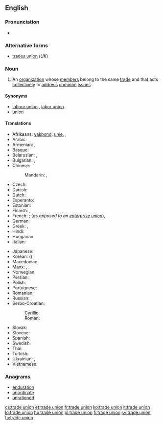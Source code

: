 ==English==

===Pronunciation===
* {{audio|En-uk-trade union.ogg|Audio (UK)}}

===Alternative forms===
* [[trades union]] (''UK'')

===Noun===
{{en-noun|sg=[[trade]] [[union]]}}

# An [[organization]] whose [[member]]s belong to the same [[trade]] and that acts [[collectively]] to [[address]] [[common]] [[issue]]s.

====Synonyms====
* [[labour union]] {{qualifier|Canada}}, [[labor union]] {{qualifier|North America}}
* [[union]]

====Translations====
{{trans-top|organization}}
* Afrikaans: [[vakbond]]; [[unie]], {{t|af|vakbond}}, {{t|af|unie}}
* Arabic: {{t|ar|اتحاد نقابة العمال|m|tr=ittiḥād naqābat al-ʿamāl|sc=Arab}}
* Armenian: {{t|hy|արհեստակցական միություն|tr=arhestakcʿakan miutʿyun|sc=Armn}}, {{t|hy|արհմիություն|tr=arhmiutʿyun|sc=Armn}}
* Basque: {{t|eu|sindikatu}}
* Belarusian: {{t|be|прафсаюз|m|tr=prafsajúz|sc=Cyrl}}, {{t|be|прафесійны саюз|m|tr=prafesíjny sajúz|sc=Cyrl}}
* Bulgarian: {{t|bg|професионален съюз|m|tr=professionálen sǎjúz|sc=Cyrl}}, {{t|bg|профсъюз|m|tr=profsǎjúz|sc=Cyrl}}
* Chinese:
*: Mandarin: {{t|cmn|工會|sc=Hans}}, {{t|cmn|工会|tr=gōnghuì|sc=Hans}}
* Czech: {{t-|cs|odbory|m|p}}
* Danish: {{t|da|fagforening}}
* Dutch: {{t+|nl|vakbond|m}}
* Esperanto: {{t-|eo|sindikato|xs=Esperanto}}
* Estonian: {{t|et|ametiühing}}
* Finnish: {{t|fi|ammattiyhdistys}} {{qualifier|local}}, {{t|fi|ammattiliitto}} {{qualifier|national}}
* French: {{t|fr|syndicat|m}}; (''as opposed to an [[enterprise union]]''), {{t|fr|syndicat de métier|m}}
* German: {{t+|de|Gewerkschaft|f}}
* Greek: {{t|el|συντεχνία|f|tr=syntechnía}}, {{t|el|συνδικάτο|n|tr=syndikáto}}
* Hindi: {{t|hi|श्रमिक संघ|tr=śramik saṅgh|sc=Deva}}
* Hungarian: {{t|hu|szakszervezet}}
* Italian: {{t+|it|sindacato|m}}
{{trans-mid}}
* Japanese: {{t|ja|労働組合|tr=ろうどうくみあい, rōdō kumiai|sc=Jpan}}
* Korean: {{t|ko|노동 조합|tr=nodong johap|sc=Kore}} ({{t|ko|勞動組合|sc=Kore}})
* Macedonian: {{t-|mk|синдикат|m|tr=sindikát}}
* Manx: {{t|gv|sheshaght cheirdee|f}}, {{t|gv|keird-chummyn|m}}, {{t|gv|keird-heshaght|f}}
* Norwegian: {{t-|no|fagforening|c}}
* Persian: {{t|fa|سندیکا|tr=sendikâ|sc=fa-Arab}}
* Polish: {{t|pl|związek zawodowy|m}}
* Portuguese: {{t+|pt|sindicato|m}}
* Romanian: {{t|ro|sindicat comercial}}
* Russian: {{t|ru|профсоюз|m|tr=profsojúz|sc=Cyrl}}, {{t|ru|профессиональный союз|m|tr=professionálʹnyj sojúz|sc=Cyrl}}
* Serbo-Croatian:
*: Cyrillic: {{t|sh|синдикат|m}}
*: Roman: {{t|sh|sindikat|m}}
* Slovak: {{t|sk|odbory|m|p}}
* Slovene: {{t|sl|sindikat|m}}
* Spanish: {{t-|es|sindicato|m}}
* Swedish: {{t|sv|fackförening}}
* Thai: {{t|th|สหภาพแรงงาน|tr= sà-hà pâap raeng ngaan|sc=Thai}}
* Turkish: {{t+|tr|sendika}}
* Ukrainian: {{t|uk|профспілка|f|tr=profspílka|sc=Cyrl}}, {{t|uk|професійна спілка|f|tr=profesíjna spílka|sc=Cyrl}}
* Vietnamese: {{t|vi|công đoàn}}
{{trans-bottom}}

===Anagrams===
* [[enduration#English|enduration]]
* [[unordinate#English|unordinate]]
* [[unrationed#English|unrationed]]

[[cs:trade union]]
[[et:trade union]]
[[fr:trade union]]
[[ko:trade union]]
[[it:trade union]]
[[lo:trade union]]
[[hu:trade union]]
[[pl:trade union]]
[[fi:trade union]]
[[sv:trade union]]
[[ta:trade union]]